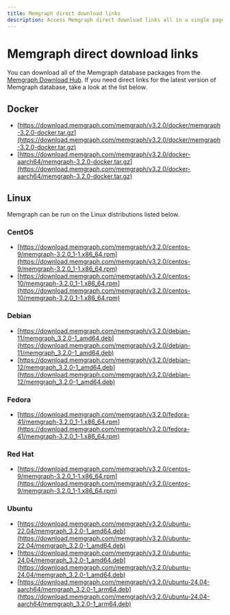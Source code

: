 ```yaml
---
title: Memgraph direct download links
description: Access Memgraph direct download links all in a single page. Our documentation is committed to ensuring a smooth developer experience. 
---
```



# Memgraph direct download links

You can download all of the Memgraph database packages from the [Memgraph
Download Hub](https://memgraph.com/download/). If you need direct links for the
latest version of Memgraph database, take a look at the list below.

## Docker
- [https://download.memgraph.com/memgraph/v3.2.0/docker/memgraph-3.2.0-docker.tar.gz](https://download.memgraph.com/memgraph/v3.2.0/docker/memgraph-3.2.0-docker.tar.gz)
- [https://download.memgraph.com/memgraph/v3.2.0/docker-aarch64/memgraph-3.2.0-docker.tar.gz](https://download.memgraph.com/memgraph/v3.2.0/docker-aarch64/memgraph-3.2.0-docker.tar.gz)

## Linux

Memgraph can be run on the Linux distributions listed below.

### CentOS
- [https://download.memgraph.com/memgraph/v3.2.0/centos-9/memgraph-3.2.0_1-1.x86_64.rpm](https://download.memgraph.com/memgraph/v3.2.0/centos-9/memgraph-3.2.0_1-1.x86_64.rpm)
- [https://download.memgraph.com/memgraph/v3.2.0/centos-10/memgraph-3.2.0_1-1.x86_64.rpm](https://download.memgraph.com/memgraph/v3.2.0/centos-10/memgraph-3.2.0_1-1.x86_64.rpm)

### Debian
- [https://download.memgraph.com/memgraph/v3.2.0/debian-11/memgraph_3.2.0-1_amd64.deb](https://download.memgraph.com/memgraph/v3.2.0/debian-11/memgraph_3.2.0-1_amd64.deb)
- [https://download.memgraph.com/memgraph/v3.2.0/debian-12/memgraph_3.2.0-1_amd64.deb](https://download.memgraph.com/memgraph/v3.2.0/debian-12/memgraph_3.2.0-1_amd64.deb)

### Fedora
- [https://download.memgraph.com/memgraph/v3.2.0/fedora-41/memgraph-3.2.0_1-1.x86_64.rpm](https://download.memgraph.com/memgraph/v3.2.0/fedora-41/memgraph-3.2.0_1-1.x86_64.rpm)

### Red Hat
- [https://download.memgraph.com/memgraph/v3.2.0/centos-9/memgraph-3.2.0_1-1.x86_64.rpm](https://download.memgraph.com/memgraph/v3.2.0/centos-9/memgraph-3.2.0_1-1.x86_64.rpm)

### Ubuntu
- [https://download.memgraph.com/memgraph/v3.2.0/ubuntu-22.04/memgraph_3.2.0-1_amd64.deb](https://download.memgraph.com/memgraph/v3.2.0/ubuntu-22.04/memgraph_3.2.0-1_amd64.deb)
- [https://download.memgraph.com/memgraph/v3.2.0/ubuntu-24.04/memgraph_3.2.0-1_amd64.deb](https://download.memgraph.com/memgraph/v3.2.0/ubuntu-24.04/memgraph_3.2.0-1_amd64.deb)
- [https://download.memgraph.com/memgraph/v3.2.0/ubuntu-24.04-aarch64/memgraph_3.2.0-1_arm64.deb](https://download.memgraph.com/memgraph/v3.2.0/ubuntu-24.04-aarch64/memgraph_3.2.0-1_arm64.deb)

